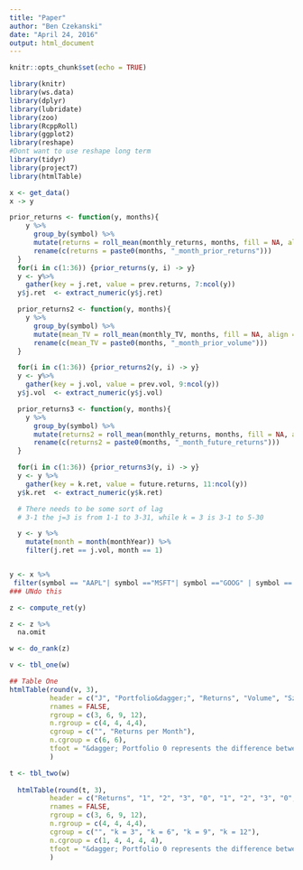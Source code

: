 ```yaml
---
title: "Paper"
author: "Ben Czekanski"
date: "April 24, 2016"
output: html_document
---
```


```r
knitr::opts_chunk$set(echo = TRUE)

library(knitr)
library(ws.data)
library(dplyr)
library(lubridate)
library(zoo)
library(RcppRoll)
library(ggplot2)
library(reshape)
#Dont want to use reshape long term
library(tidyr)
library(project7)
library(htmlTable)
```

```r
x <- get_data()
x -> y

prior_returns <- function(y, months){
    y %>%
      group_by(symbol) %>%
      mutate(returns = roll_mean(monthly_returns, months, fill = NA, align = "right")) %>%
      rename(c(returns = paste0(months, "_month_prior_returns")))
  }
  for(i in c(1:36)) {prior_returns(y, i) -> y}
  y <- y%>%
    gather(key = j.ret, value = prev.returns, 7:ncol(y))
  y$j.ret  <- extract_numeric(y$j.ret)

  prior_returns2 <- function(y, months){
    y %>%
      group_by(symbol) %>%
      mutate(mean_TV = roll_mean(monthly_TV, months, fill = NA, align = "right")) %>%
      rename(c(mean_TV = paste0(months, "_month_prior_volume")))
  }

  for(i in c(1:36)) {prior_returns2(y, i) -> y}
  y <- y%>%
    gather(key = j.vol, value = prev.vol, 9:ncol(y))
  y$j.vol  <- extract_numeric(y$j.vol)

  prior_returns3 <- function(y, months){
    y %>%
      group_by(symbol) %>%
      mutate(returns2 = roll_mean(monthly_returns, months, fill = NA, align = "left")) %>%
      rename(c(returns2 = paste0(months, "_month_future_returns")))
  }

  for(i in c(1:36)) {prior_returns3(y, i) -> y}
  y <- y %>%
    gather(key = k.ret, value = future.returns, 11:ncol(y))
  y$k.ret  <- extract_numeric(y$k.ret)

  # There needs to be some sort of lag
  # 3-1 the j=3 is from 1-1 to 3-31, while k = 3 is 3-1 to 5-30

  y <- y %>%
    mutate(month = month(monthYear)) %>%
    filter(j.ret == j.vol, month == 1)


y <- x %>%
 filter(symbol == "AAPL"| symbol =="MSFT"| symbol =="GOOG" | symbol == "FSLR" | symbol == "AMZN" | symbol == "GAP" | symbol == "G.1" | symbol == "NSCN" | symbol == "NKE" | symbol == "NDAQ" | symbol == "PMI"| symbol == "ACS" | symbol == "ACV")
### UNdo this
```

```r
z <- compute_ret(y)

z <- z %>%
  na.omit

w <- do_rank(z) 
```

```r
v <- tbl_one(w)

## Table One
htmlTable(round(v, 3),
          header = c("J", "Portfolio&dagger;", "Returns", "Volume", "SzRank", "Price", "3", "6", "9", "12", "24", "36"),
          rnames = FALSE,
          rgroup = c(3, 6, 9, 12),
          n.rgroup = c(4, 4, 4,4),
          cgroup = c("", "Returns per Month"),
          n.cgroup = c(6, 6),
          tfoot = "&dagger; Portfolio 0 represents the difference between Portfolio 10 and Portfolio 1"
          )
```

```r
t <- tbl_two(w)
  
  htmlTable(round(t, 3),
          header = c("Returns", "1", "2", "3", "0", "1", "2", "3", "0", "1", "2", "3", "0",  "1", "2", "3", "0"),
          rnames = FALSE,
          rgroup = c(3, 6, 9, 12),
          n.rgroup = c(4, 4, 4,4),
          cgroup = c("", "k = 3", "k = 6", "k = 9", "k = 12"),
          n.cgroup = c(1, 4, 4, 4, 4),
          tfoot = "&dagger; Portfolio 0 represents the difference between Portfolio 10 and Portfolio 1"
          )
```
